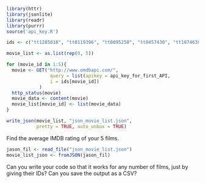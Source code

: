 
```r
library(httr)
library(jsonlite)
library(readr)
library(purrr)
source('api_key.R')
```

```r
ids <- c("tt1285016", "tt0119396", "tt0095250", "tt0457430", "tt1074638")

movie_list <- as.list(rep(0, 5))

for (movie_id in 1:5){
  movie <- GET("http://www.omdbapi.com/", 
                query = list(apikey = api_key_for_first_API,
                i = ids[movie_id])
            )
  http_status(movie)
  movie_data <- content(movie)
  movie_list[movie_id] <- list(movie_data)
}
```

```r
write_json(movie_list, "json_movie_list.json", 
           pretty = TRUE, auto_unbox = TRUE)
```

Find the average IMDB rating of your 5 films.
```r
jason_fil <- read_file("json_movie_list.json")
movie_list_json <- fromJSON(jason_fil)

```

Can you write your code so that it works for any number of films, just by giving their IDs?
Can you save the output as a CSV?